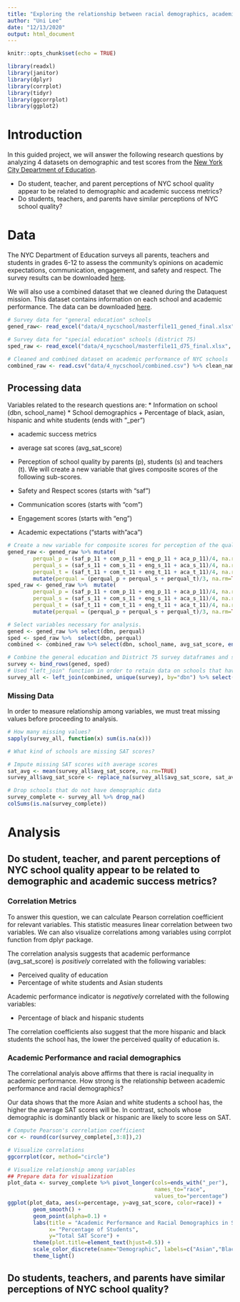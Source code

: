 ```yaml
--- 
title: "Exploring the relationship between racial demographics, academic performance and perception of education quality in NYC Schools"
author: "Uni Lee"
date: "12/13/2020"
output: html_document
---
```


```r
knitr::opts_chunk$set(echo = TRUE)

library(readxl)
library(janitor)
library(dplyr)
library(corrplot)
library(tidyr)
library(ggcorrplot)
library(ggplot2)
```
# Introduction

In this guided project, we will answer the following research questions by analyzing 4 datasets on demographic and test scores from the [New York City Department of Education](https://www.schools.nyc.gov). 


* Do student, teacher, and parent perceptions of NYC school quality appear to be related to demographic and academic success metrics?
* Do students, teachers, and parents have similar perceptions of NYC school quality?

# Data

The NYC Department of Education surveys all parents, teachers and students in grades 6-12 to assess  the community's opinions on academic expectations, communication, engagement, and safety and respect. The survey results can be downloaded [here](https://data.cityofnewyork.us/Education/2011-NYC-School-Survey/mnz3-dyi8). 

We will also use a combined dataset that we cleaned during the Dataquest mission. This dataset contains information on each school and academic performance. The data can be downloaded [here](https://data.world/dataquest/nyc-schools-data/workspace/file?filename=combined.csv).

```r
# Survey data for "general education" schools
gened_raw<- read_excel("data/4_nycschool/masterfile11_gened_final.xlsx", sheet=1, na="NA", skip=2) %>% clean_names()

# Survey data for "special education" schools (district 75)
sped_raw <- read_excel("data/4_nycschool/masterfile11_d75_final.xlsx", sheet=1, na="NA", skip=2) %>% clean_names()

# Cleaned and combined dataset on academic performance of NYC schools
combined_raw <- read.csv("data/4_nycschool/combined.csv") %>% clean_names
```

## Processing data

Variables related to the research questions are:
* Information on school (dbn, school_name)
* School demographics 
 + Percentage of black, asian, hispanic and white students (ends with "_per")
 
* academic success metrics
 + average sat scores (avg_sat_score)

* Perception of school quality by parents (p), students (s) and teachers (t). We will create a new variable that gives composite scores of the following sub-scores.
 + Safety and Respect scores (starts with "saf")
 + Communication scores (starts with "com")
 + Engagement scores (starts with "eng")
 + Academic expectations ("starts with "aca")

```r
# Create a new variable for composite scores for perception of the quality of education 
gened_raw <- gened_raw %>% mutate(
        perqual_p = (saf_p_11 + com_p_11 + eng_p_11 + aca_p_11)/4, na.rm=TRUE,
        perqual_s = (saf_s_11 + com_s_11 + eng_s_11 + aca_s_11)/4, na.rm=TRUE,
        perqual_t = (saf_t_11 + com_t_11 + eng_t_11 + aca_t_11)/4, na.rm=TRUE) %>%
        mutate(perqual = (perqual_p + perqual_s + perqual_t)/3, na.rm=TRUE)
sped_raw <- gened_raw %>%  mutate(
        perqual_p = (saf_p_11 + com_p_11 + eng_p_11 + aca_p_11)/4, na.rm=TRUE,
        perqual_s = (saf_s_11 + com_s_11 + eng_s_11 + aca_s_11)/4, na.rm=TRUE,
        perqual_t = (saf_t_11 + com_t_11 + eng_t_11 + aca_t_11)/4, na.rm=TRUE)%>%
        mutate(perqual = (perqual_p + perqual_s + perqual_t)/3, na.rm=TRUE)

# Select variables necessary for analysis. 
gened <- gened_raw %>% select(dbn, perqual)
sped <- sped_raw %>%  select(dbn, perqual)
combined <- combined_raw %>% select(dbn, school_name, avg_sat_score, ends_with("_per"), - male_per, -female_per) 

# Combine the general education and District 75 survey dataframes and school information.
survey <- bind_rows(gened, sped) 
# Used "left_join" function in order to retain data on schools that have both demographic information and perception of quality. 
survey_all <- left_join(combined, unique(survey), by="dbn") %>% select(dbn, school_name, avg_sat_score, perqual, white_per, asian_per, hispanic_per, black_per)

```

### Missing Data

In order to measure relationship among variables, we must treat missing values before proceeding to analysis.

```r
# How many missing values?
sapply(survey_all, function(x) sum(is.na(x)))

# What kind of schools are missing SAT scores?

# Impute missing SAT scores with average scores
sat_avg <- mean(survey_all$avg_sat_score, na.rm=TRUE)
survey_all$avg_sat_score <- replace_na(survey_all$avg_sat_score, sat_avg)

# Drop schools that do not have demographic data
survey_complete <- survey_all %>% drop_na()
colSums(is.na(survey_complete))
```


# Analysis
## Do student, teacher, and parent perceptions of NYC school quality appear to be related to demographic and academic success metrics?

### Correlation Metrics

To answer this question, we can calculate Pearson correlation coefficient for relevant variables. This statistic measures linear correlation between two variables. We can also visualize correlations among variables using corrplot function from dplyr package.

The correlation analysis suggests that academic performance (avg_sat_score) is *positively* correlated with the following variables:

* Perceived quality of education
* Percentage of white students and Asian students

Academic performance indicator is *negatively* correlated with the following variables:

* Percentage of black and hispanic students

The correlation coefficients also suggest that the more hispanic and black students the school has, the lower the perceived quality of education is. 

### Academic Performance and racial demographics

The correlational analyis above affirms that there is racial inequality in academic performance. How strong is the relationship between academic performance and racial demographics? 

Our data shows that the more Asian and white students a school has, the higher the average SAT scores will be. In contrast, schools whose demographic is dominantly black or hispanic are likely to score less on SAT. 

```r
# Compute Pearson's correlation coefficient
cor <- round(cor(survey_complete[,3:8]),2)

# Visualize correlations
ggcorrplot(cor, method="circle")

```



```r
# Visualize relationship among variables
## Prepare data for visualization
plot_data <- survey_complete %>% pivot_longer(cols=ends_with("_per"),
                                              names_to="race",
                                              values_to="percentage")
ggplot(plot_data, aes(x=percentage, y=avg_sat_score, color=race)) +
        geom_smooth() +
        geom_point(alpha=0.1) +
        labs(title = "Academic Performance and Racial Demographics in Schools",
             x= "Percentage of Students",
             y="Total SAT Score") +
        theme(plot.title=element_text(hjust=0.5)) +
        scale_color_discrete(name="Demographic", labels=c("Asian","Black", "Hispanic", "White")) +
        theme_light()

```

## Do students, teachers, and parents have similar perceptions of NYC school quality?



